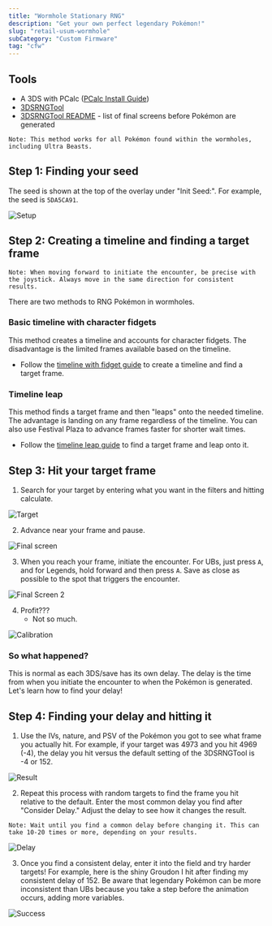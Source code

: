```yaml
---
title: "Wormhole Stationary RNG"
description: "Get your own perfect legendary Pokémon!"
slug: "retail-usum-wormhole"
subCategory: "Custom Firmware"
tag: "cfw"
---
```


## Tools

- A 3DS with PCalc ([PCalc Install Guide](https://www.pokemonrng.com/misc-3ds-installing-pcalc))
- [3DSRNGTool](https://github.com/wwwwwwzx/3DSRNGTool/releases)
- [3DSRNGTool README](https://github.com/wwwwwwzx/3DSRNGTool/blob/master/README.md#final-screen) - list of final screens before Pokémon are generated

```
Note: This method works for all Pokémon found within the wormholes, including Ultra Beasts.
```

## Step 1: Finding your seed

The seed is shown at the top of the overlay under "Init Seed:". For example, the seed is `5DA5CA91`.

![Setup](/images/UltraSun-UltraMoon/Wormhole/Setup.png)

## Step 2: Creating a timeline and finding a target frame

```
Note: When moving forward to initiate the encounter, be precise with the joystick. Always move in the same direction for consistent results.
```

There are two methods to RNG Pokémon in wormholes.

### Basic timeline with character fidgets

This method creates a timeline and accounts for character fidgets. The disadvantage is the limited frames available based on the timeline.

- Follow the [timeline with fidget guide](https://www.pokemonrng.com/retail-usum-fidget) to create a timeline and find a target frame.

### Timeline leap

This method finds a target frame and then "leaps" onto the needed timeline. The advantage is landing on any frame regardless of the timeline. You can also use Festival Plaza to advance frames faster for shorter wait times.

- Follow the [timeline leap guide](https://www.pokemonrng.com/retail-usum-timeleap) to find a target frame and leap onto it.

## Step 3: Hit your target frame

1. Search for your target by entering what you want in the filters and hitting calculate.

![Target](/images/UltraSun-UltraMoon/Wormhole/Target.jpg)

2. Advance near your frame and pause.

![Final screen](/images/UltraSun-UltraMoon/Wormhole/Final-Screen.png)

3. When you reach your frame, initiate the encounter. For UBs, just press `A`, and for Legends, hold forward and then press `A`. Save as close as possible to the spot that triggers the encounter.

![Final Screen 2](/images/UltraSun-UltraMoon/Wormhole/Final-Screen-2.png)

4. Profit???
   - Not so much.

![Calibration](/images/UltraSun-UltraMoon/Wormhole/Calibration.png)

### So what happened?

This is normal as each 3DS/save has its own delay. The delay is the time from when you initiate the encounter to when the Pokémon is generated. Let's learn how to find your delay!

## Step 4: Finding your delay and hitting it

1. Use the IVs, nature, and PSV of the Pokémon you got to see what frame you actually hit. For example, if your target was 4973 and you hit 4969 (-4), the delay you hit versus the default setting of the 3DSRNGTool is -4 or 152.

![Result](/images/UltraSun-UltraMoon/Wormhole/Result.jpg)

2. Repeat this process with random targets to find the frame you hit relative to the default. Enter the most common delay you find after "Consider Delay." Adjust the delay to see how it changes the result.

```
Note: Wait until you find a common delay before changing it. This can take 10-20 times or more, depending on your results.
```

![Delay](/images/UltraSun-UltraMoon/Wormhole/Delay.jpg)

3. Once you find a consistent delay, enter it into the field and try harder targets! For example, here is the shiny Groudon I hit after finding my consistent delay of 152. Be aware that legendary Pokémon can be more inconsistent than UBs because you take a step before the animation occurs, adding more variables.

![Success](/images/UltraSun-UltraMoon/Wormhole/Success.png)
